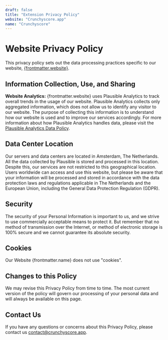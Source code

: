 ```yaml
---
draft: false
title: "Extension Privacy Policy"
website: "Crunchyscore.app"
name: "Crunchyscore"
---
```


# Website Privacy Policy

This privacy policy sets out the data processing practices specific to our website, [{frontmatter.website}](https://crunchyscore.app/).

## Information Collection, Use, and Sharing

**Website Analytics:** {frontmatter.website} uses Plausible Analytics to track overall trends in the usage of our website. Plausible Analytics collects only aggregated information, which does not allow us to identify any visitor to our website.
The purpose of collecting this information is to understand how our website is used and to improve our services accordingly. For more information about how Plausible Analytics handles data, please visit the [Plausible Analytics Data Policy](https://plausible.io/data-policy).

## Data Center Location

Our servers and data centers are located in Amsterdam, The Netherlands. All the data collected by Plausible is stored and processed in this location. Despite this, our services are not restricted to this geographical location. Users worldwide can access and use this website, but please be aware that your information will be processed and stored in accordance with the data protection laws and regulations applicable in The Netherlands and the European Union, including the General Data Protection Regulation (GDPR).

## Security

The security of your Personal Information is important to us, and we strive to use commercially acceptable means to protect it. But remember that no method of transmission over the Internet, or method of electronic storage is 100% secure and we cannot guarantee its absolute security.

## Cookies

Our Website {frontmatter.name} does not use "cookies".

## Changes to this Policy

We may revise this Privacy Policy from time to time. The most current version of the policy will govern our processing of your personal data and will always be available on this page.

## Contact Us

If you have any questions or concerns about this Privacy Policy, please contact us [contact@crunchyscore.app](mailto:contact@crunchyscore.app).
